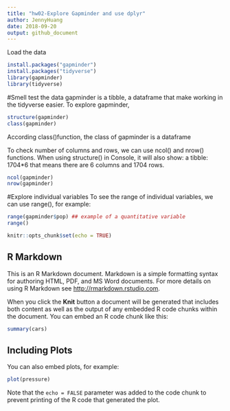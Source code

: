 ```yaml
---
title: "hw02-Explore Gapminder and use dplyr"
author: JennyHuang
date: 2018-09-20
output: github_document
---
```

Load the data
```r
install.packages("gapminder")
install.packages("tidyverse")
library(gapminder)
library(tidyverse)
```

#Smell test the data
gapminder is a tibble, a dataframe that make working in the tidyverse easier. To explore gapminder, 
```r
structure(gapminder)
class(gapminder)
```
According class()function, the class of gapminder is a dataframe

To check number of columns and rows, we can use ncol() and nrow() functions. When using structure() in Console, it will also show: a tibble: 1704*6 that means there are 6 columns and 1704 rows.
```r
ncol(gapminder)
nrow(gapminder)
```
#Explore individual variables
To see the range of individual variables, we can use range(), for example:
```r
range(gapminder$pop) ## example of a quantitative variable
range()
```

```r
knitr::opts_chunk$set(echo = TRUE)
```

## R Markdown

This is an R Markdown document. Markdown is a simple formatting syntax for authoring HTML, PDF, and MS Word documents. For more details on using R Markdown see <http://rmarkdown.rstudio.com>.

When you click the **Knit** button a document will be generated that includes both content as well as the output of any embedded R code chunks within the document. You can embed an R code chunk like this:

```r
summary(cars)
```

## Including Plots

You can also embed plots, for example:

```r
plot(pressure)
```

Note that the `echo = FALSE` parameter was added to the code chunk to prevent printing of the R code that generated the plot.
